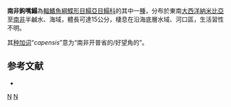 {{Speciesbox
| status = NE
| status_system = IUCN3.1
| image = Cape sole at Windmill Beach PA111798.JPG
| image_caption = 南非鉤嘴鰨
| genus = Heteromycteris
| species = capensis
| authority = [[Kaup|Kaup]], 1858
| synonyms = 
}}

'''南非鉤嘴鰨'''為[[輻鰭魚綱|輻鰭魚綱]][[鰈形目|鰈形目]][[鰨亞目|鰨亞目]][[鰨科|鰨科]]的其中一[[種|種]]，分布於東南[[大西洋|大西洋]][[納米比亞|納米比亞]]至[[南非|南非]]半鹹水、海域，體長可達15公分，棲息在沿海底層水域、河口區，生活習性不明。

其[[种加词|种加词]]“''capensis''”意为“南非开普省的/好望角的”。

==参考文献==
*{{FishBase_species|genus=Heteromycteris|species=capensis|year=2014|month=4}}

{{Taxonbar|from=Q2893892}}

[[Category:鉤嘴鰨屬|N]]
[[Category:1858年描述的鱼类|N]]


{{魚類小作品}}
